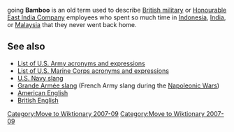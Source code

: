 [[Category:Move to Wiktionary 2007-09]]
going '''Bamboo''' is an old term used to describe [[British military]] or [[Honourable East India Company]] employees who spent so much time in [[Indonesia]], [[India]], or [[Malaysia]] that they never went back home.

==See also==
* [[List of U.S. Army acronyms and expressions]]
* [[List of U.S. Marine Corps acronyms and expressions]]
* [[U.S. Navy slang]]
* [[Grande Armée slang]] (French Army slang during the [[Napoleonic Wars]])
* [[American English]]
* [[British English]]
[[Category:Move to Wiktionary 2007-09]]